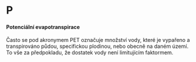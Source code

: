 # P

#### Potenciální evapotranspirace
::: collapsible
Často se pod akronymem $\mathrm{PET}$ označuje množství vody, které je vypařeno a transpirováno půdou, specifickou plodinou, nebo obecně na daném území. To vše za předpokladu, že dostatek vody není limitujícím faktormem. 
:::